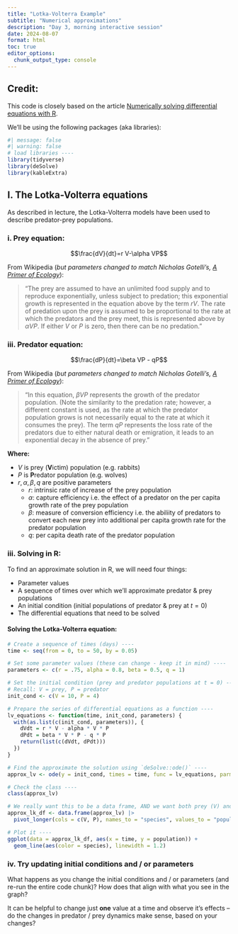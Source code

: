 ```yaml
---
title: "Lotka-Volterra Example"
subtitle: "Numerical approximations"
description: "Day 3, morning interactive session"
date: 2024-08-07
format: html
toc: true
editor_options: 
  chunk_output_type: console
---
```


::: callout-note
## **Credit:**

This code is closely based on the article [Numerically solving differential equations with R](https://rstudio-pubs-static.s3.amazonaws.com/32888_197d1a1896534397b67fb04e0d4899ae.html).
:::

We'll be using the following packages (aka libraries):

```r
#| message: false
#| warning: false
# load libraries ----
library(tidyverse)
library(deSolve)
library(kableExtra)
```

## I. The Lotka-Volterra equations

As described in lecture, the Lotka-Volterra models have been used to describe predator-prey populations.

### i. Prey equation:

$$\frac{dV}{dt}=r V-\alpha VP$$

From Wikipedia (*but parameters changed to match Nicholas Gotelli's, [A Primer of Ecology](https://global.oup.com/academic/product/a-primer-of-ecology-9780878933181?cc=ca&lang=en&)*):

> "The prey are assumed to have an unlimited food supply and to reproduce exponentially, unless subject to predation; this exponential growth is represented in the equation above by the term $rV$. The rate of predation upon the prey is assumed to be proportional to the rate at which the predators and the prey meet, this is represented above by $\alpha VP$. If either $V$ or $P$ is zero, then there can be no predation."

### iii. Predator equation:

$$\frac{dP}{dt}=\beta VP - qP$$

From Wikipedia (*but parameters changed to match Nicholas Gotelli's, [A Primer of Ecology](https://global.oup.com/academic/product/a-primer-of-ecology-9780878933181?cc=ca&lang=en&)*):

> "In this equation, $\beta VP$ represents the growth of the predator population. (Note the similarity to the predation rate; however, a different constant is used, as the rate at which the predator population grows is not necessarily equal to the rate at which it consumes the prey). The term $qP$ represents the loss rate of the predators due to either natural death or emigration, it leads to an exponential decay in the absence of prey."

**Where:**

-   $V$ is prey (**V**ictim) population (e.g. rabbits)
-   $P$ is **P**redator population (e.g. wolves)
-   $r, \alpha, \beta, q$ are positive parameters
    -   $r$: intrinsic rate of increase of the prey population
    -   $\alpha$: capture efficiency i.e. the effect of a predator on the per capita growth rate of the prey population
    -   $\beta$: measure of conversion efficiency i.e. the abiliity of predators to convert each new prey into additional per capita growth rate for the predator population
    -   $q$: per capita death rate of the predator population

### iii. Solving in R:

To find an approximate solution in R, we will need four things:

-   Parameter values
-   A sequence of times over which we'll approximate predator & prey populations
-   An initial condition (initial populations of predator & prey at $t = 0$)
-   The differential equations that need to be solved

#### Solving the Lotka-Volterra equation:

```r
# Create a sequence of times (days) ----
time <- seq(from = 0, to = 50, by = 0.05)

# Set some parameter values (these can change - keep it in mind) ----
parameters <- c(r = .75, alpha = 0.8, beta = 0.5, q = 1)

# Set the initial condition (prey and predator populations at t = 0) ----
# Recall: V = prey, P = predator
init_cond <- c(V = 10, P = 4)

# Prepare the series of differential equations as a function ----
lv_equations <- function(time, init_cond, parameters) {
  with(as.list(c(init_cond, parameters)), {
    dVdt = r * V - alpha * V * P
    dPdt = beta * V * P - q * P
    return(list(c(dVdt, dPdt)))
  })
}

# Find the approximate the solution using `deSolve::ode()` ----
approx_lv <- ode(y = init_cond, times = time, func = lv_equations, parms = parameters)

# Check the class ----
class(approx_lv)

# We really want this to be a data frame, AND we want both prey (V) and predator (P) to be in the same column -- we'll learn why in EDS 221 (tidy data) ----
approx_lk_df <- data.frame(approx_lv) |> 
  pivot_longer(cols = c(V, P), names_to = "species", values_to = "population")

# Plot it ----
ggplot(data = approx_lk_df, aes(x = time, y = population)) +
  geom_line(aes(color = species), linewidth = 1.2)
```

### iv. Try updating initial conditions and / or parameters

What happens as you change the initial conditions and / or parameters (and re-run the entire code chunk)? How does that align with what you see in the graph?

It can be helpful to change just **one** value at a time and observe it's effects -- do the changes in predator / prey dynamics make sense, based on your changes?

